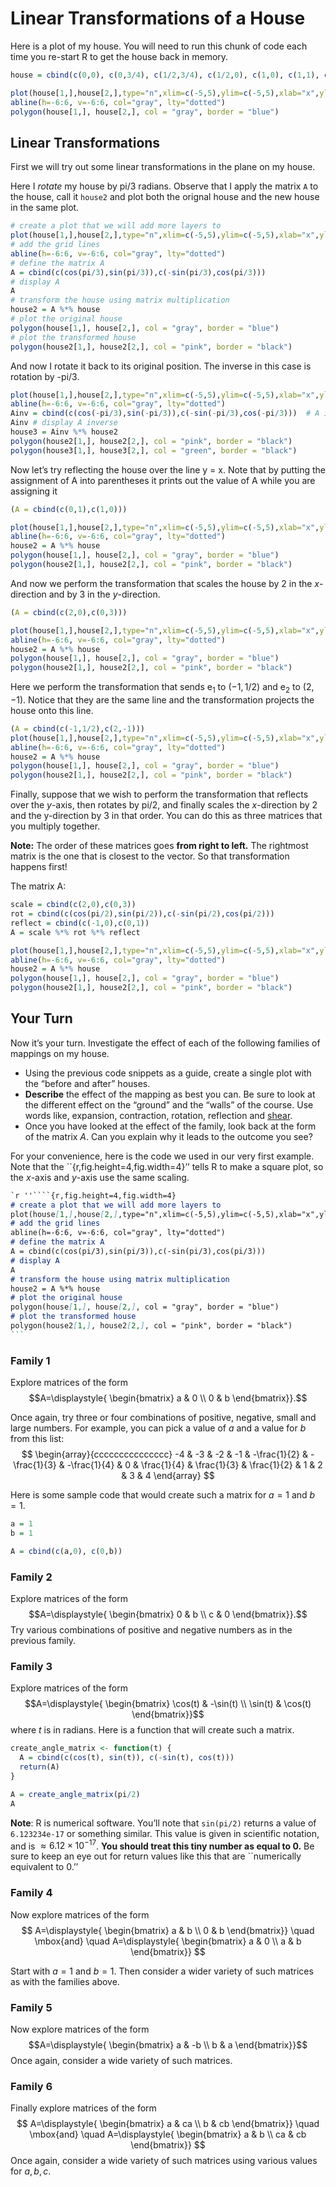 
# Linear Transformations of a House



Here is a plot of my house. You will need to run this chunk of code each time you re-start R to get the house back in memory.

```r
house = cbind(c(0,0), c(0,3/4), c(1/2,3/4), c(1/2,0), c(1,0), c(1,1), c(5/4,1), c(0,2), c(-5/4,1), c(-1,1), c(-1,0), c(0,0));

plot(house[1,],house[2,],type="n",xlim=c(-5,5),ylim=c(-5,5),xlab="x",ylab="y")
abline(h=-6:6, v=-6:6, col="gray", lty="dotted")
polygon(house[1,], house[2,], col = "gray", border = "blue")
```

## Linear Transformations

First we will try out some linear transformations in the plane on my house.


Here I *rotate* my house by pi/3 radians. Observe that I apply the matrix `A` to the house, call it `house2` and plot both the orignal house and the new house in the same plot.

```r
# create a plot that we will add more layers to
plot(house[1,],house[2,],type="n",xlim=c(-5,5),ylim=c(-5,5),xlab="x",ylab="y")
# add the grid lines
abline(h=-6:6, v=-6:6, col="gray", lty="dotted")
# define the matrix A
A = cbind(c(cos(pi/3),sin(pi/3)),c(-sin(pi/3),cos(pi/3)))
# display A
A 
# transform the house using matrix multiplication
house2 = A %*% house
# plot the original house
polygon(house[1,], house[2,], col = "gray", border = "blue")
# plot the transformed house
polygon(house2[1,], house2[2,], col = "pink", border = "black")
```

And now I rotate it back to its original position. The inverse in this case is rotation by -pi/3.

```r
plot(house[1,],house[2,],type="n",xlim=c(-5,5),ylim=c(-5,5),xlab="x",ylab="y")
abline(h=-6:6, v=-6:6, col="gray", lty="dotted")
Ainv = cbind(c(cos(-pi/3),sin(-pi/3)),c(-sin(-pi/3),cos(-pi/3)))  # A inverse 
Ainv # display A inverse
house3 = Ainv %*% house2
polygon(house2[1,], house2[2,], col = "pink", border = "black")
polygon(house3[1,], house3[2,], col = "green", border = "black")
```

Now let's try reflecting the house over the line y = x. Note that by putting the assignment of A into parentheses it prints out the value of A while you are assigning it 

```r
(A = cbind(c(0,1),c(1,0)))
```

```r
plot(house[1,],house[2,],type="n",xlim=c(-5,5),ylim=c(-5,5),xlab="x",ylab="y")
abline(h=-6:6, v=-6:6, col="gray", lty="dotted")
house2 = A %*% house
polygon(house[1,], house[2,], col = "gray", border = "blue")
polygon(house2[1,], house2[2,], col = "pink", border = "black")
```


And now we perform the transformation that scales the house by 2 in the $x$-direction and by 3 in the $y$-direction.

```r
(A = cbind(c(2,0),c(0,3)))
```


```r
plot(house[1,],house[2,],type="n",xlim=c(-5,5),ylim=c(-5,5),xlab="x",ylab="y")
abline(h=-6:6, v=-6:6, col="gray", lty="dotted")
house2 = A %*% house
polygon(house[1,], house[2,], col = "gray", border = "blue")
polygon(house2[1,], house2[2,], col = "pink", border = "black")
```

Here we perform the transformation that sends  $\mathsf{e}_1$ to $(-1,1/2)$ and $\mathsf{e}_2$ to $(2,-1)$. Notice that they are the same line and the transformation projects the house onto this line.

```r
(A = cbind(c(-1,1/2),c(2,-1)))
plot(house[1,],house[2,],type="n",xlim=c(-5,5),ylim=c(-5,5),xlab="x",ylab="y")
abline(h=-6:6, v=-6:6, col="gray", lty="dotted")
house2 = A %*% house
polygon(house[1,], house[2,], col = "gray", border = "blue")
polygon(house2[1,], house2[2,], col = "pink", border = "black")
```

Finally, suppose that we wish to perform the transformation that reflects over the $y$-axis, then rotates by pi/2, and finally scales the $x$-direction by 2 and the y-direction by 3 in that order. You can do this as three matrices that you multiply together.

**Note:** The order of these matrices goes **from right to left.**  The rightmost matrix is the one that is closest to the vector. So that transformation happens first!


The matrix A:
```r
scale = cbind(c(2,0),c(0,3))
rot = cbind(c(cos(pi/2),sin(pi/2)),c(-sin(pi/2),cos(pi/2)))
reflect = cbind(c(-1,0),c(0,1))
A = scale %*% rot %*% reflect

plot(house[1,],house[2,],type="n",xlim=c(-5,5),ylim=c(-5,5),xlab="x",ylab="y")
abline(h=-6:6, v=-6:6, col="gray", lty="dotted")
house2 = A %*% house
polygon(house[1,], house[2,], col = "gray", border = "blue")
polygon(house2[1,], house2[2,], col = "pink", border = "black")
```




## Your Turn

Now it's your turn. Investigate the effect of each of the following families of mappings on my house.

* Using the previous code snippets as a guide, create a single plot with the "before and after" houses.
* **Describe** the effect of the mapping as best you can. Be sure to look at the different effect on the "ground" and the "walls" of the course. Use words like, expansion, contraction, rotation, reflection and [shear](https://en.wikipedia.org/wiki/Shear_force#/media/File:Simple_shear_in_2D.svg).
* Once you have looked at the effect of the family, look back at the form of the matrix $A$. Can you explain why it leads to the outcome you see?


For your convenience, here is the code we used in our very first example. Note that the ``{r,fig.height=4,fig.width=4}'' tells R to make a square plot, so the $x$-axis and $y$-axis use the same scaling.


````markdown
`r ''````{r,fig.height=4,fig.width=4}
# create a plot that we will add more layers to
plot(house[1,],house[2,],type="n",xlim=c(-5,5),ylim=c(-5,5),xlab="x",ylab="y")
# add the grid lines
abline(h=-6:6, v=-6:6, col="gray", lty="dotted")
# define the matrix A
A = cbind(c(cos(pi/3),sin(pi/3)),c(-sin(pi/3),cos(pi/3)))
# display A
A 
# transform the house using matrix multiplication
house2 = A %*% house
# plot the original house
polygon(house[1,], house[2,], col = "gray", border = "blue")
# plot the transformed house
polygon(house2[1,], house2[2,], col = "pink", border = "black")
```
````


### Family 1

Explore matrices of the form 
$$A=\displaystyle{ \begin{bmatrix} a & 0 \\ 0 & b \end{bmatrix}}.$$

Once again, try three or four combinations of positive, negative, small and large  numbers. For example, you  can pick a value of $a$  and a value for $b$ from this list:
$$
\begin{array}{ccccccccccccccc}
-4  &  -3 & -2 & -1 & -\frac{1}{2} & -\frac{1}{3} & -\frac{1}{4} & 0 &
\frac{1}{4} & \frac{1}{3} & \frac{1}{2} & 1 & 2 & 3  & 4
\end{array}
$$

Here is some sample code that would create such a matrix for $a=1$ and $b=1$.

```r
a = 1
b = 1

A = cbind(c(a,0), c(0,b))
```


### Family 2

Explore matrices of the form 
$$A=\displaystyle{ \begin{bmatrix} 0 & b \\ c & 0 \end{bmatrix}}.$$
Try various combinations of positive and negative numbers as in the previous family. 


### Family 3

Explore matrices of the form 
$$A=\displaystyle{ \begin{bmatrix} \cos(t) & -\sin(t) \\ \sin(t) & \cos(t) \end{bmatrix}}$$
where $t$ is in radians. Here is a function that will create such a matrix.

```r
create_angle_matrix <- function(t) {
  A = cbind(c(cos(t), sin(t)), c(-sin(t), cos(t)))
  return(A)
}

A = create_angle_matrix(pi/2)
A
```
**Note**: R is numerical software. You'll note that ``sin(pi/2)`` returns a value of ``6.123234e-17`` or something similar. This value is given in scientific notation, and is $\approx 6.12 \times 10^{-17}$. **You should treat this tiny number as equal to 0.** Be sure to keep an eye out for return values like this that are ``numerically equivalent to 0.''

### Family 4

Now explore matrices of the form 
$$
A=\displaystyle{ \begin{bmatrix} a & b \\ 0 & b \end{bmatrix}}
\quad
\mbox{and}
\quad
A=\displaystyle{ \begin{bmatrix} a & 0 \\ a & b \end{bmatrix}}
$$

 
Start with $a=1$ and $b=1$. Then consider a wider variety of such matrices as with the families above.


### Family 5

Now explore matrices of the form 
$$A=\displaystyle{ \begin{bmatrix} a & -b \\ b & a \end{bmatrix}}$$
Once again, consider a wide variety of such matrices.

### Family 6

Finally explore matrices of the form 
$$
A=\displaystyle{ \begin{bmatrix} a & ca \\ b & cb \end{bmatrix}}
\quad
\mbox{and}
\quad
A=\displaystyle{ \begin{bmatrix} a & b \\ ca & cb \end{bmatrix}}
$$
Once again, consider a wide variety of such matrices using various values for $a,b,c$.



